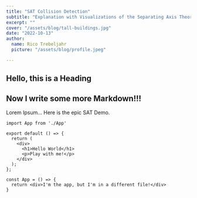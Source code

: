 ```yaml
---
title: "SAT Collision Detection"
subtitle: "Explanation with Visualizations of the Separating Axis Theorem"
excerpt: ""
cover: "/assets/blog/tall-buildings.jpg"
date: "2022-10-13"
author:
  name: Rico Trebeljahr
  picture: "/assets/blog/profile.jpeg"

---
```


<ProjectionDemo />

## Hello, this is a Heading

<AxisByAxis />

<ExampleWith2Polygons />

## Now I write some more Markdown!!!

Lorem Ipsum...
Here is the epic SAT Demo.

<SandpackEditor>

```tsx Index.tsx active
import App from './App'

export default () => {
  return (
    <div>
      <h1>Hello World</h1>
      <p>Play with me!</p>
    </div>
  );
};
```

```tsx App.tsx
const App = () => {
  return <div>I'm the app, but I'm in a different file!</div>
}
```

</SandpackEditor>



